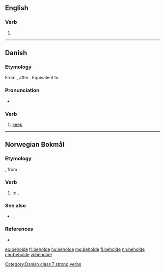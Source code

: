 ==English==

===Verb===
{{head|en|verb}}

# {{obsolete spelling of|behold|lang=en}}

----

==Danish==

===Etymology===
From {{prefix|be|holde|gloss2=to hold|lang=da}}, after {{etyl|gml|da}} {{m|gml|beholden}}. Equivalent to {{prefix|be|holde|lang=da}}.

===Pronunciation===
* {{IPA|[b̥eˈhʌlˀə]|lang=da}}

===Verb===
{{da-verb|behold|beholde|beholder|beholdt|har|beholdt}}

# [[keep]]

[[Category:Danish class 7 strong verbs]]

----

==Norwegian Bokmål==

===Etymology===
{{prefix|nb|be|holde}}, from {{der|nb|gml|beholden}}

===Verb===
{{head|nb|verb|imperative|behold|present tense|beholder|passive|beholdes|simple past and past participle|beholdt|present participle|beholdende}}

# to {{l|en|keep}}, {{l|en|retain}}

===See also===
* {{l|nn|behalda}}, {{l-nn|behalde}}

===References===
* {{R:The Bokmål Dictionary}}

[[eo:beholde]]
[[fr:beholde]]
[[hu:beholde]]
[[mg:beholde]]
[[fj:beholde]]
[[nn:beholde]]
[[chr:beholde]]
[[vi:beholde]]